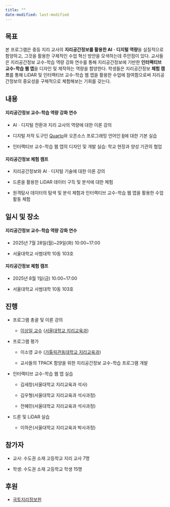 ```yaml
---
title: ""
date-modified: last-modified
---
```


## 목표

본 프로그램은 중등 지리 교사의 **지리공간정보를 활용한 AIㆍ디지털 역량**을 실질적으로 함양하고, 그것을 활용한 구체적인 수업 혁신 방안을 모색하는데 주안점이 있다. 교사들은 지리공간정보 교수-학습 역량 강화 연수를 통해 지리공간정보에 기반한 **인터랙티브 교수-학습 웹 앱**을 디자인 및 제작하는 역량을 함양한다. 학생들은 지리공간정보 **체험 캠프**를 통해 LiDAR 및 인터랙티브 교수-학습 웹 앱을 활용한 수업에 참여함으로써 지리공간정보의 중요성을 구체적으로 체험해보는 기회를 갖는다.

## 내용

#### 지리공간정보 교수-학습 역량 강화 연수

-   AIㆍ디지털 전환과 지리 교사의 역량에 대한 이론 강의

-   디지털 저작 도구인 [Quarto](https://quarto.org/)와 오픈소스 프로그래밍 언어인 [R](https://www.r-project.org/)에 대한 기본 실습

-   인터랙티브 교수-학습 웹 앱의 디자인 및 개발 실습: 학교 현장과 양성 기관의 협업

#### 지리공간정보 체험 캠프

-   지리공간정보와 AIㆍ디지털 기술에 대한 이론 강의

-   드론을 활용한 LiDAR 데이터 구득 및 분석에 대한 체험

-   원격탐사 데이터의 탐색 및 분석 체험과 인터랙티브 교수-학습 웹 앱을 활용한 수업 활동 체험

## 일시 및 장소

#### 지리공간정보 교수-학습 역량 강화 연수

-   2025년 7월 28일(월)\~29일(화) 10:00\~17:00

-   서울대학교 사범대학 10동 103호

#### 지리공간정보 체험 캠프

-   2025년 8월 1일(금) 10:00\~17:00

-   서울대학교 사범대학 10동 103호

## 진행

-   프로그램 총괄 및 이론 강의

    -   [이상일 교수](https://sangillee.snu.ac.kr/) ([서울대학교 지리교육과](https://geoedu.snu.ac.kr/))

-   프로그램 평가

    -   이소영 교수 ([가톨릭관동대학교 지리교육과](https://www.cku.ac.kr/geography/index.do))

    -   교사들의 TPACK 함양을 위한 지리공간정보 교수-학습 프로그램 개발

-   인터랙티브 교수-학습 웹 앱 실습

    -   김세창(서울대학교 지리교육과 석사)

    -   김우형(서울대학교 지리교육과 석사과정)

    -   전혜민(서울대학교 지리교육과 석사과정)

-   드론 및 LiDAR 실습

    -   이하은(서울대학교 지리교육과 박사과정)

## **참가자**

-   교사: 수도권 소재 고등학교 지리 교사 7명

-   학생: 수도권 소재 고등학교 학생 15명

## **후원**

-   [국토지리정보원](https://www.ngii.go.kr/)
